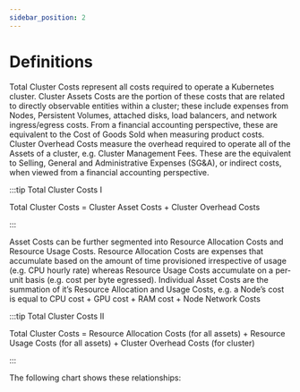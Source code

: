```yaml
---
sidebar_position: 2
---
```


# Definitions

Total Cluster Costs represent all costs required to operate a Kubernetes cluster. Cluster Assets Costs are the portion of these costs that are related to directly observable entities within a cluster; these include expenses from Nodes, Persistent Volumes, attached disks, load balancers, and network ingress/egress costs. From a financial accounting perspective, these are equivalent to the Cost of Goods Sold when measuring product costs. Cluster Overhead Costs measure the overhead required to operate all of the Assets of a cluster, e.g. Cluster Management Fees. These are the equivalent to Selling, General and Administrative Expenses (SG&A), or indirect costs, when viewed from a financial accounting perspective.

:::tip Total Cluster Costs I

Total Cluster Costs = Cluster Asset Costs + Cluster Overhead Costs

:::

Asset Costs can be further segmented into Resource Allocation Costs and Resource Usage Costs. Resource Allocation Costs are expenses that accumulate based on the amount of time provisioned irrespective of usage (e.g. CPU hourly rate) whereas Resource Usage Costs accumulate on a per-unit basis (e.g. cost per byte egressed). Individual Asset Costs are the summation of it’s Resource Allocation and Usage Costs, e.g. a Node’s cost is equal to CPU cost + GPU cost + RAM cost + Node Network Costs

:::tip Total Cluster Costs II

Total Cluster Costs = Resource Allocation Costs (for all assets) + Resource Usage Costs (for all assets) + Cluster Overhead Costs (for cluster)

:::

The following chart shows these relationships:
